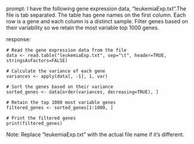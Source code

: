 prompt:
I have the following gene expression data, "leukemiaExp.txt".The file is tab separated. The table has gene names on the first column. Each row is a gene and each column is a distinct sample.  Filter genes based on their variability so we retain the most variable top 1000 genes. 

response:
```
# Read the gene expression data from the file
data <- read.table("leukemiaExp.txt", sep="\t", header=TRUE, stringsAsFactors=FALSE)

# Calculate the variance of each gene
variances <- apply(data[, -1], 1, var)

# Sort the genes based on their variance
sorted_genes <- data[order(variances, decreasing=TRUE), ]

# Retain the top 1000 most variable genes
filtered_genes <- sorted_genes[1:1000, ]

# Print the filtered genes
print(filtered_genes)
```
Note: Replace "leukemiaExp.txt" with the actual file name if it's different.
